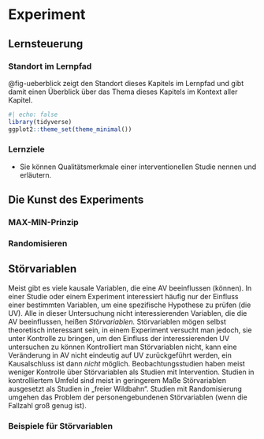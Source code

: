 # Experiment




## Lernsteuerung

### Standort im Lernpfad

@fig-ueberblick zeigt den Standort dieses Kapitels im Lernpfad und gibt damit einen Überblick über das Thema dieses Kapitels im Kontext aller Kapitel.




```r
#| echo: false
library(tidyverse)
ggplot2::theme_set(theme_minimal())
```


### Lernziele


- Sie können Qualitätsmerkmale einer interventionellen Studie nennen und erläutern.


## Die Kunst des Experiments


### MAX-MIN-Prinzip


### Randomisieren









## Störvariablen


Meist gibt es viele kausale Variablen, die eine AV beeinflussen (können).
In einer Studie oder einem Experiment interessiert häufig nur der Einfluss einer bestimmten Variablen, um eine spezifische Hypothese zu prüfen (die UV).
Alle in dieser Untersuchung nicht interessierenden Variablen, die die AV beeinflussen, heißen *Störvariablen.*
Störvariablen mögen selbst theoretisch interessant sein, in einem Experiment versucht man jedoch, sie unter Kontrolle zu bringen, um den Einfluss der interessierenden UV untersuchen zu können
Kontrolliert man Störvariablen nicht, kann eine Veränderung in AV nicht eindeutig auf UV zurückgeführt werden, ein Kausalschluss ist dann *nicht* möglich.
Beobachtungsstudien haben meist weniger Kontrolle über Störvariablen als Studien mit Intervention.
Studien in kontrolliertem Umfeld sind meist in geringerem Maße Störvariablen ausgesetzt als Studien in „freier Wildbahn“.
Studien mit Randomisierung umgehen das Problem der personengebundenen Störvariablen (wenn die Fallzahl groß genug ist).



### Beispiele für Störvariablen


